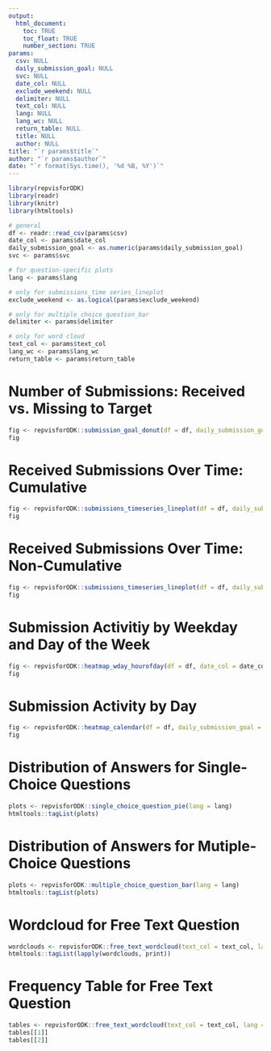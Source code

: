 ```yaml
---
output: 
  html_document:
    toc: TRUE
    toc_float: TRUE
    number_section: TRUE
params:
  csv: NULL
  daily_submission_goal: NULL
  svc: NULL
  date_col: NULL
  exclude_weekend: NULL
  delimiter: NULL
  text_col: NULL
  lang: NULL
  lang_wc: NULL
  return_table: NULL
  title: NULL
  author: NULL
title: "`r params$title`"
author: "`r params$author`"
date: "`r format(Sys.time(), '%d %B, %Y')`"
---
```


```r
library(repvisforODK)
library(readr)
library(knitr)
library(htmltools)
```

```r
# general
df <- readr::read_csv(params$csv)
date_col <- params$date_col
daily_submission_goal <- as.numeric(params$daily_submission_goal)
svc <- params$svc

# for question-specific plots
lang <- params$lang

# only for submissions_time series_lineplot
exclude_weekend <- as.logical(params$exclude_weekend)

# only for multiple_choice_question_bar
delimiter <- params$delimiter

# only for word cloud
text_col <- params$text_col
lang_wc <- params$lang_wc
return_table <- params$return_table
```

# Number of Submissions: Received vs. Missing to Target
```r
fig <- repvisforODK::submission_goal_donut(df = df, daily_submission_goal = daily_submission_goal, date_col = date_col)
fig
```

# Received Submissions Over Time: Cumulative
```r
fig <- repvisforODK::submissions_timeseries_lineplot(df = df, daily_submission_goal = daily_submission_goal, date_col = date_col, exclude_weekend = exclude_weekend, cumulative = TRUE)
fig
```

# Received Submissions Over Time: Non-Cumulative
```r
fig <- repvisforODK::submissions_timeseries_lineplot(df = df, daily_submission_goal = daily_submission_goal, date_col = date_col, exclude_weekend = exclude_weekend, cumulative = FALSE)
fig
```

# Submission Activitiy by Weekday and Day of the Week 
```r
fig <- repvisforODK::heatmap_wday_hourofday(df = df, date_col = date_col)
fig
```

# Submission Activity by Day 
```r
fig <- repvisforODK::heatmap_calendar(df = df, daily_submission_goal = daily_submission_goal, date_col = date_col)
fig
```

# Distribution of Answers for Single-Choice Questions
```r
plots <- repvisforODK::single_choice_question_pie(lang = lang)
htmltools::tagList(plots)
```

# Distribution of Answers for Mutiple-Choice Questions
```r
plots <- repvisforODK::multiple_choice_question_bar(lang = lang)
htmltools::tagList(plots) 
```

# Wordcloud for Free Text Question
```r
wordclouds <- repvisforODK::free_text_wordcloud(text_col = text_col, lang = lang, lang_wc = lang_wc, return_table = return_table)
htmltools::tagList(lapply(wordclouds, print)) 
```

# Frequency Table for Free Text Question
```r
tables <- repvisforODK::free_text_wordcloud(text_col = text_col, lang = lang, lang_wc = lang_wc, return_table = TRUE)
tables[[1]]
tables[[2]]
```
